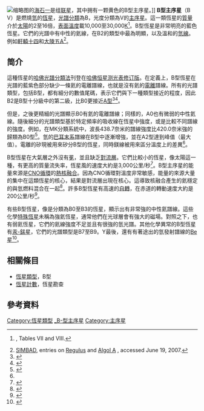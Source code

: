 [[File:Avior.png|缩略图]]的[[海石一|海石一]]是组[[聯星|联星]]，其中拥有一颗黄色的B型主序星。]]
'''B型主序星'''（B V）是燃燒[[氫|氫]]的[[恆星|恆星]]，[[光譜類型|光譜分類]]為B，光度分類為V的[[主序星|主序星]]。這一類恆星的[[太陽質量|質量]]介於[[太陽|太陽]]的2至16倍，[[有效溫度|表面溫度]]載10,000至30,000[[熱力學溫標|K]]<ref>{{cite journal
 | author=Habets, G. M. H. J.; Heintze, J. R. W.
 | title=Empirical bolometric corrections for the main-sequence
 | journal=Astronomy and Astrophysics Supplement
 | volume=46
 | pages=193–237
 | accessdate=2009-09-21
 | url=http://adsabs.harvard.edu/abs/1981A&AS...46..193H
 | date=November 1981
 | archive-date=2019-07-17
 | archive-url=https://web.archive.org/web/20190717051054/http://adsabs.harvard.edu/abs/1981A%26AS...46..193H
 | dead-url=no
 }}, Tables VII and VIII.</ref>。B型恆星是非常明亮的藍色恆星。它們的光譜中有中性的氦線，在B2的類型中最為明顯，以及溫和的[[氫原子光譜|氫線]]。例如[[軒轅十四|軒轅十四]]和[[大陵五#恆星系統|大陵五A]]<ref>[[SIMBAD|SIMBAD]], entries on [http://simbad.u-strasbg.fr/simbad/sim-id?Ident=Regulus Regulus] {{Wayback|url=http://simbad.u-strasbg.fr/simbad/sim-id?Ident=Regulus |date=20140714152500 }} and [http://simbad.u-strasbg.fr/simbad/sim-id?Ident=Algol%20A Algol A] {{Wayback|url=http://simbad.u-strasbg.fr/simbad/sim-id?Ident=Algol%20A |date=20190120194600 }}, accessed June 19, 2007.</ref>。

== 简介 ==
這種恆星的[[恆星光譜#哈佛光譜分類|哈佛光譜分類法]]刊登在[[哈佛恒星测光表修订版|哈佛恒星测光表修订版]]。在定義上，B型恆星在光譜的藍紫色部分缺少一條氦的電離譜線，也就是沒有氦的[[電離|電離]]譜線。所有的光譜類型，包括B型，都有細分的數值尾碼，表示它們與下一種類型接近的程度，因此B2是B型十分級中的第二級，比B0更接近[[A型主序星|A型]]<ref>{{cite journal
 | last=Pickering | first=Edward Charles | year=1908
 | title=Revised Harvard photometry : a catalogue of the positions, photometric magnitudes and spectra of 9110 stars, mainly of the magnitude 6.50, and brighter observed with the 2 and 4 inch meridian photometers
 | journal=Annals of the Astronomical Observatory of Harvard College | volume=50
 | bibcode=1908AnHar..50....1P | accessdate=2009-09-21 }}</ref><ref name="gray_corbally">{{cite book
 | author=Gray, C. Richard O.; Corbally, J.
 | title=Stellar Spectral Classification | year=2009
 | publisher=Princeton University Press | pages=115–122
 | isbn=0691125112 }}</ref>。

但是，之後更精細的光譜顯示B0有氦的電離譜線；同樣的，A0也有微弱的中性氦線。隨後細分的光譜類型基於特定頻率的吸收線在恆星中強度，或是比較不同譜線的強度。例如，在MK分類系統中，波長438.7奈米的譜線強度比420.0奈米強的歸類為B0型<ref>{{cite book
 | author=Morgan, William Wilson; Keenan, Philip Childs; Kellman, Edith
 | title=An atlas of stellar spectra, with an outline of spectral classification
 | publisher=The University of Chicago press
 | location=Chicago, Ill | year=1943
 | bibcode=1943QB881.M6....... | accessdate=2009-09-21 }}</ref>。氫的[[巴耳末系|巴耳末系]]譜線在B型中逐漸增強，並在A2型達到峰值（最大值）。電離的矽現被用來矽分B型的恆星，同時鎂線被用來區分溫度上的差異<ref name="gray_corbally" />。

B型恆星在大氣層之外沒有[[冕|冕]]，並且缺乏[[對流層|對流層]]。它們比較小的恆星，像太陽這一種，有更高的質量流失率，恆星風的速度大約是3,000公里/秒<ref>{{cite book
 | author=Aschenbach, B.; Hahn, Hermann-Michael; Truemper, Joachim | editors=Hermann-Michael Hahn
 | title=The invisible sky: ROSAT and the age of X-ray astronomy | publisher=Springer | year=1998 | page=76
 | isbn=0387949283 }}</ref>。B型主序星的能量來源是[[碳氮氧循環|CNO循環]]的[[核融合|熱核融合]]。因為CNO循環對溫度非常敏感，能量的來源大量的集中在這類恆星的核心，結果是對流層出現在核心。這導致核融合產生的氦穩定的與氫燃料混合在一起<ref>{{cite book
 | first=Erika | last=Böhm-Vitense | year=1992
 | title=Introduction to stellar astrophysics | page=167
 | volume=3 | publisher=Cambridge University Press
 | isbn=0521348714 }}</ref>。許多B型恆星有高速的[[恆星自轉|自轉]]，在赤道的轉動速度大約是200公里/秒<ref>{{cite journal | last=McNally | first=D. | title=The distribution of angular momentum among main sequence stars | journal=The Observatory | year=1965 | volume=85 | pages=166–169 | url=http://cdsads.u-strasbg.fr/cgi-bin/nph-bib_query?1965Obs....85..166M | accessdate=2007-06-26 }}{{Dead link}}</ref>。

有些B型恆星，像是分類為B0至B3的恆星，顯示出有非常強的中性氦譜線。這些化學[[特殊恆星|特殊恆星]]未稱為強氦恆星，通常他們在光球層會有強大的磁場。對照之下，也有弱氦恆星，它們的氦線強度不足並且有很強的氫光譜。其他化學異常的B型恆星有[[汞-錳星|汞-錳星]]，它們的光譜類型是B7至B9。Y最後，還有有著途出的氫發射譜線的[[Be星|Be星]]<ref>{{cite book
 | author=Gray, Richard O.; Corbally, C. J.
 | title=Stellar Spectral Classification | pages=123–136
 | publisher=Princeton University Press | year=2009
 | isbn=0691125112 }}</ref>。

== 相關條目 ==
* [[恆星光譜#B型星|恆星類型]]，B型
* [[恆星計數|恆星計數]]，恆星勘查

== 參考資料 ==
{{Reflist|2}}

[[Category:恆星類型|Category:恆星類型]]
[[Category:_B-型主序星|]]
[[Category:主序星|Category:主序星]]